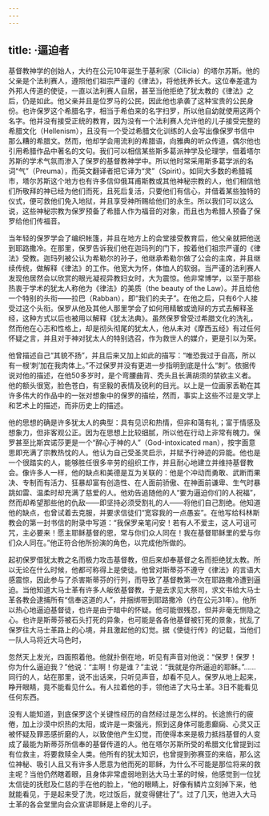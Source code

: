 ```yaml
---
---
---
```

title: ·逼迫者
---




基督教神学的创始人，大约在公元10年诞生于基利家（Cilicia）的塔尔苏斯。他的父亲是个法利赛人，遵照他们祖宗严谨的《律法》，将他抚养长大。这位奉差遣为外邦人传道的使徒，一直以法利赛人自居，甚至当他拒绝了犹太教的《律法》之后，仍是如此。他父亲并且是位罗马的公民，因此他也承袭了这种宝贵的公民身份。也许保罗这个希腊名字，相当于希伯来的名字扫罗，所以他自幼就使用这两个名字。他并没有接受正统的教育，因为没有一个法利赛人允许他的儿子接受完整的希腊文化（Hellenism），且没有一个受过希腊文化训练的人会写出像保罗书信中那么糟的希腊文。然而，他却学会用流利的希腊语，向雅典的听众传道，偶尔他也引用希腊作品中著名的文句。我们可以相信某些斯多葛派神学及伦理学，借着塔尔苏斯的学术气氛而渗入了保罗的基督教神学中。所以他时常采用斯多葛学派的名词“气”（Preuma），而英文翻译者把它译为“灵”（Spirit）。如同大多数的希腊城市，塔尔苏斯这个地方也有许多信仰俄耳甫斯教或其他神秘宗教的人，他们相信他们所敬拜的神已经为他们而死，且死后复活，只要他们有信心，并借着某些独特的仪式，便可救他们免入地狱，并且享受神所赐给他们的永生。所以我们可以这么说，这些神秘宗教为保罗预备了希腊人作为福音的对象，而且也为希腊人预备了保罗给他们传福音。

当年轻的保罗学会了编织帐篷，并且在地方上的会堂接受教育后，他父亲就把他送到耶路撒冷。在那里，保罗告诉我们他在迦玛列的门下，按着他们祖宗严谨的《律法》受教。迦玛列被公认为希勒尔的孙子，他继承希勒尔做了公会的主席，并且继续传统，做解释《律法》的工作。他宽大为怀，体恤人的软弱。当严谨的法利赛人发现他居然会以欣赏的眼光凝视异教妇女时，大为震惊。他非常博学，以至于那些热衷于学术的犹太人称他为《律法》的美质（the beauty of the Law）。并且给他一个特别的头衔——拉巴（Rabban），即“我们的夫子”。在他之后，只有6个人接受过这个头衔。保罗从他及其他人那里学会了如何用精敏或诡辩的方式去解释圣经，这种方式以后也被用以解释《犹太法典》。虽然保罗曾受过希腊文化的洗礼，然而他在心志和性格上，却是彻头彻尾的犹太人，他从未对《摩西五经》有过任何怀疑之言，并且对于神对犹太人的特别选召，作为救世人的媒介，更是引以为荣。

他曾描述自己“其貌不扬”，并且后来又加上如此的描写：“唯恐我过于自高，所以有一根‘刺’加在我肉体上。”不过保罗并没有更进一步指明到底是什么“刺”。依据传说对他的描述，在他50多岁时，是个弯腰曲背、秃头且长满胡须的禁欲主义者。他的额头很宽，脸色苍白，有坚毅的表情及锐利的目光。以上是一位画家丢勒在其许多伟大的作品中的一张对想象中的保罗的描绘，然而，事实上这些不过是文学上和艺术上的描述，而非历史上的描述。

他的思想的确是许多犹太人的典型：具有见识和热情，但非和蔼有礼；富于情感及想象力，但非客观公正。因为在思想上比较细腻，所以他在行动上非常有魄力。保罗甚至比斯宾诺莎更是一个“醉心于神的人”（God-intoxicated man），按字面意思即充满了宗教热忱的人。他认为自己受圣灵启示，并赋予行神迹的异能。他也是一个很踏实的人，能够胜任很多辛劳的组织工作，并且耐心地建立并维持基督教会。像许多人一样，他的缺点和美德是互为关联的：他是个冲动而勇敢、武断而果决、专制而有活力、狂暴却富有创造性、在人面前骄傲、在神面前谦卑、生气时暴跳如雷、温柔时却充满了慈爱的人。他劝告追随他的人“要为逼迫你们的人祝福”，然而却希望那些他的仇敌——即坚持必须受割礼的人——将他们自己割绝。他知道他的缺点，也曾试着去克服，并要求信徒们“宽容我的一点愚妄”。在他写给科林斯教会的第一封书信的附录中写道：“我保罗亲笔问安！若有人不爱主，这人可诅可咒，主必要来！愿主耶稣基督的恩，常与你们众人同在！我在基督耶稣里的爱与你们众人同在。”他正符合他所扮演的角色，以完成他所做的。

起初保罗借犹太教之名而极力攻击基督教，但后来却奉基督之名而拒绝犹太教。所以无论在什么时候，他都可称得上是使徒。他曾对斯蒂芬不遵守《律法》的言语大感震惊，因此参与了杀害斯蒂芬的行列，而导致了基督教第一次在耶路撒冷遭到逼迫。当他知道大马士革有许多人皈依基督教，于是去求见大祭司，求文书给大马士革各教会逮捕所有“信奉这道的人”，并捆绑带到耶路撒冷（约在公元31年）。他所以热心地逼迫基督徒，也许是由于暗中的怀疑。他可能很残忍，但并非毫无恻隐之心。也许是斯蒂芬被石头打死的异象，也可能是各各他基督被钉死的景象，扰乱了保罗往大马士革路上的心境，并且激起他的幻觉。据《使徒行传》的记载，当他们一队人马将近大马色时，

忽然天上发光，四面照着他。他就扑倒在地，听见有声音对他说：“保罗！保罗！你为什么逼迫我？”他说：“主啊！你是谁？”主说：“我就是你所逼迫的耶稣。”……同行的人，站在那里，说不出话来，只听见声音，却看不见人。保罗从地上起来，睁开眼睛，竟不能看见什么。有人拉着他的手，领他进了大马士革。3日不能看见任何东西。



没有人能知道，到底保罗这个关键性经历的自然经过是怎么样的。长途旅行的疲倦，加上沙漠中炽热的太阳，或许是一束强光，照到这身体可能患癫痫、心灵又正被怀疑及罪恶感折磨的人，以致使他产生幻觉，而使得本来是极力抵挡基督的人变成了最能为斯蒂芬所信奉的基督传道的人。他在塔尔苏斯所受的希腊文化曾提到过有位救主，将要救赎全人类。他所有的犹太知识，也曾提到弥赛亚的来临，那么这位神秘、吸引人且又有许多人愿意为他而死的耶稣，为什么不可能是那位将来的救主呢？当他仍然瞎着眼，且身体非常虚弱地到达大马士革的时候，他感觉到一位犹太信徒的抚慰及仁慈的手在他的脸上，“他的眼睛上，好像有鳞片立刻掉下来，他就能看见，于是起来受了洗，吃过饭后，就变得健壮了”。过了几天，他进入大马士革的各会堂里向会众宣讲耶稣是上帝的儿子。